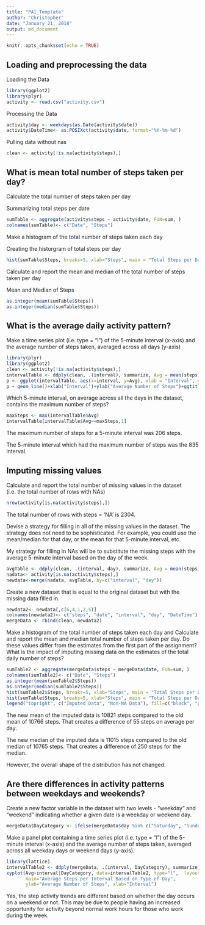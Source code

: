 ```yaml
---
title: "PA1_Template"
author: "Christopher"
date: "January 21, 2018"
output: md_document
---
```


```r
knitr::opts_chunk$set(echo = TRUE)
```

## Loading and preprocessing the data
Loading the Data
```r
library(ggplot2)
library(plyr)
activity <- read.csv("activity.csv")
```

Processing the Data
```r
activity$day <- weekdays(as.Date(activity$date))
activity$DateTime<- as.POSIXct(activity$date, format="%Y-%m-%d")
```
Pulling data without nas
```r
clean <- activity[!is.na(activity$steps),]
```

## What is mean total number of steps taken per day?
Calculate the total number of steps taken per day

Summarizing total steps per date
```r
sumTable <- aggregate(activity$steps ~ activity$date, FUN=sum, )
colnames(sumTable)<- c("Date", "Steps")
```
Make a histogram of the total number of steps taken each day

Creating the historgram of total steps per day
```r
hist(sumTable$Steps, breaks=5, xlab="Steps", main = "Total Steps per Day")
```
Calculate and report the mean and median of the total number of steps taken per day

Mean and Median of Steps
```r
as.integer(mean(sumTable$Steps))
as.integer(median(sumTable$Steps))
```
## What is the average daily activity pattern?
Make a time series plot (i.e. type = "l") of the 5-minute interval (x-axis) and the average number of steps taken, averaged across all days (y-axis)
```r
library(plyr)
library(ggplot2)
clean <- activity[!is.na(activity$steps),]
intervalTable <- ddply(clean, .(interval), summarize, Avg = mean(steps))
p <- ggplot(intervalTable, aes(x=interval, y=Avg), xlab = "Interval", ylab="Average Number of Steps")
p + geom_line()+xlab("Interval")+ylab("Average Number of Steps")+ggtitle("Average Number of Steps per Interval")
```
Which 5-minute interval, on average across all the days in the dataset, contains the maximum number of steps?
```r
maxSteps <- max(intervalTable$Avg)
intervalTable[intervalTable$Avg==maxSteps,1]
```
The maximum number of steps for a 5-minute interval was 206 steps.

The 5-minute interval which had the maximum number of steps was the 835 interval.

## Imputing missing values
Calculate and report the total number of missing values in the dataset (i.e. the total number of rows with NAs)

```r
nrow(activity[is.na(activity$steps),])
```
The total number of rows with steps = 'NA' is 2304.

Devise a strategy for filling in all of the missing values in the dataset. The strategy does not need to be sophisticated. For example, you could use the mean/median for that day, or the mean for that 5-minute interval, etc.

My strategy for filling in NAs will be to substitute the missing steps with the average 5-minute interval based on the day of the week.
```r
avgTable <- ddply(clean, .(interval, day), summarize, Avg = mean(steps))
nadata<- activity[is.na(activity$steps),]
newdata<-merge(nadata, avgTable, by=c("interval", "day"))
```
Create a new dataset that is equal to the original dataset but with the missing data filled in.

```r
newdata2<- newdata[,c(6,4,1,2,5)]
colnames(newdata2)<- c("steps", "date", "interval", "day", "DateTime")
mergeData <- rbind(clean, newdata2)
```
Make a histogram of the total number of steps taken each day and Calculate and report the mean and median total number of steps taken per day. Do these values differ from the estimates from the first part of the assignment? What is the impact of imputing missing data on the estimates of the total daily number of steps?
```r
sumTable2 <- aggregate(mergeData$steps ~ mergeData$date, FUN=sum, )
colnames(sumTable2)<- c("Date", "Steps")
as.integer(mean(sumTable2$Steps))
as.integer(median(sumTable2$Steps))
hist(sumTable2$Steps, breaks=5, xlab="Steps", main = "Total Steps per Day with NAs Fixed", col="Black")
hist(sumTable$Steps, breaks=5, xlab="Steps", main = "Total Steps per Day with NAs Fixed", col="Grey", add=T)
legend("topright", c("Imputed Data", "Non-NA Data"), fill=c("black", "grey") )
```
The new mean of the imputed data is 10821 steps compared to the old mean of 10766 steps. That creates a difference of 55 steps on average per day.

The new median of the imputed data is 11015 steps compared to the old median of 10765 steps. That creates a difference of 250 steps for the median.

However, the overall shape of the distribution has not changed.

## Are there differences in activity patterns between weekdays and weekends?
Create a new factor variable in the dataset with two levels - "weekday" and "weekend" indicating whether a given date is a weekday or weekend day.

```r
mergeData$DayCategory <- ifelse(mergeData$day %in% c("Saturday", "Sunday"), "Weekend", "Weekday")
```
Make a panel plot containing a time series plot (i.e. type = "l") of the 5-minute interval (x-axis) and the average number of steps taken, averaged across all weekday days or weekend days (y-axis).
```r
library(lattice) 
intervalTable2 <- ddply(mergeData, .(interval, DayCategory), summarize, Avg = mean(steps))
xyplot(Avg~interval|DayCategory, data=intervalTable2, type="l",  layout = c(1,2),
       main="Average Steps per Interval Based on Type of Day", 
       ylab="Average Number of Steps", xlab="Interval")
```
Yes, the step activity trends are different based on whether the day occurs on a weekend or not. This may be due to people having an increased opportunity for activity beyond normal work hours for those who work during the week.

